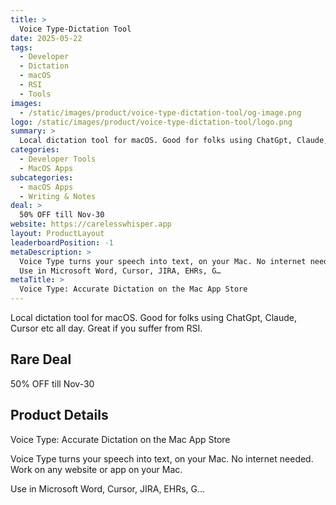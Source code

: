 ```yaml
---
title: >
  Voice Type-Dictation Tool
date: 2025-05-22
tags:
  - Developer
  - Dictation
  - macOS
  - RSI
  - Tools
images:
  - /static/images/product/voice-type-dictation-tool/og-image.png
logo: /static/images/product/voice-type-dictation-tool/logo.png
summary: >
  Local dictation tool for macOS. Good for folks using ChatGpt, Claude, Cursor etc all day. Great if you suffer from RSI.
categories:
  - Developer Tools
  - MacOS Apps
subcategories:
  - macOS Apps
  - Writing & Notes
deal: >
  50% OFF till Nov-30
website: https://carelesswhisper.app
layout: ProductLayout
leaderboardPosition: -1
metaDescription: >
  Voice Type turns your speech into text, on your Mac. No internet needed. Work on any website or app on your Mac.
  Use in Microsoft Word, Cursor, JIRA, EHRs, G…
metaTitle: >
  ‎Voice Type: Accurate Dictation on the Mac App Store
---
```

Local dictation tool for macOS. Good for folks using ChatGpt, Claude, Cursor etc all day. Great if you suffer from RSI.

## Rare Deal

50% OFF till Nov-30

## Product Details

‎Voice Type: Accurate Dictation on the Mac App Store

Voice Type turns your speech into text, on your Mac. No internet needed. Work on any website or app on your Mac.  

Use in Microsoft Word, Cursor, JIRA, EHRs, G…
